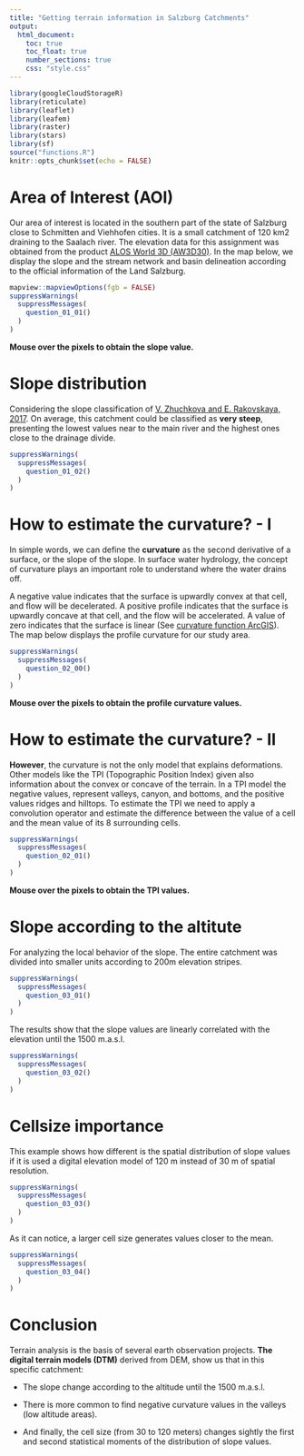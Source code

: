 ```yaml
---
title: "Getting terrain information in Salzburg Catchments"
output:
  html_document:
    toc: true
    toc_float: true
    number_sections: true
    css: "style.css"
---
```


```r
library(googleCloudStorageR)
library(reticulate)
library(leaflet)
library(leafem)
library(raster)
library(stars)
library(sf)
source("functions.R")
knitr::opts_chunk$set(echo = FALSE)
```



# **Area of Interest (AOI)**

Our area of interest is located in the southern part of the state of Salzburg close to Schmitten and Viehhofen cities. It is a small catchment of 120 km2 draining to the Saalach river. The elevation data for this assignment was obtained from the product [ALOS World 3D (AW3D30)](http://www.eorc.jaxa.jp/ALOS/en/aw3d30/aw3d30v11_format_e.pdf). In the map below, we display the slope and the stream network and basin delineation according to the official information of the Land Salzburg.

```r
mapview::mapviewOptions(fgb = FALSE)
suppressWarnings(
  suppressMessages(
    question_01_01()
  )
)
```

**Mouse over the pixels to obtain the slope value.**

# **Slope distribution** 

Considering the slope classification of [V. Zhuchkova and E. Rakovskaya, 2017](https://www.researchgate.net/figure/Classification-of-slope-by-V-Zhuchkova-and-E-Rakovskaya_tbl1_322622715). On average, this catchment could be classified as **very steep**, presenting the lowest values near to the main river and the highest ones close to the drainage divide.

```r
suppressWarnings(
  suppressMessages(
    question_01_02()
  )
)
```

# **How to estimate the curvature? - I**

In simple words, we can define the **curvature** as the second derivative of a surface, or the slope of the slope. In surface water hydrology, the concept of curvature plays an important role to understand where the water drains off. 

A negative value indicates that the surface is upwardly convex at that cell, and flow will be decelerated. A positive profile indicates that the surface is upwardly concave at that cell, and the flow will be accelerated. A value of zero indicates that the surface is linear (See [curvature function ArcGIS](https://desktop.arcgis.com/en/arcmap/10.3/manage-data/raster-and-images/curvature-function.htm)). The map below displays the profile curvature for our study area.

```r
suppressWarnings(
  suppressMessages(
    question_02_00()
  )
)
```

**Mouse over the pixels to obtain the profile curvature values.**


# **How to estimate the curvature? - II**

**However**, the curvature is not the only model that explains deformations. Other models like the TPI (Topographic Position Index) given also information about the convex or concave of the terrain. In a TPI model the negative values, represent valleys, canyon, and bottoms, and the positive values ridges and hilltops. To estimate the TPI we need to apply a convolution operator and estimate the difference between the value of a cell and the mean value of its 8 surrounding cells. 

```r
suppressWarnings(
  suppressMessages(
    question_02_01()
  )
)
```

**Mouse over the pixels to obtain the TPI values.**

# **Slope according to the altitute**

For analyzing the local behavior of the slope. The entire catchment was divided into smaller units according to 200m elevation stripes.

```r
suppressWarnings(
  suppressMessages(
    question_03_01()
  )
)
```

The results show that the slope values are linearly correlated with the elevation until the
1500 m.a.s.l.

```r
suppressWarnings(
  suppressMessages(
    question_03_02()
  )
)
```

# **Cellsize importance** 

This example shows how different is the spatial distribution of slope values if it is used a digital elevation model of 120 m instead of 30 m of spatial resolution.

```r
suppressWarnings(
  suppressMessages(
    question_03_03()
  )
)
```

As it can notice, a larger cell size generates values closer to the mean.

```r
suppressWarnings(
  suppressMessages(
    question_03_04()
  )
)
```

# **Conclusion**

Terrain analysis is the basis of several earth observation projects. **The digital terrain models (DTM)** derived from DEM, show us that in this specific catchment:

  - The slope change according to the altitude until the 1500 m.a.s.l.

  - There is more common to find negative curvature values in the valleys (low altitude areas).

  - And finally, the cell size (from 30 to 120 meters) changes sightly the first and second statistical moments of the distribution of slope values.

